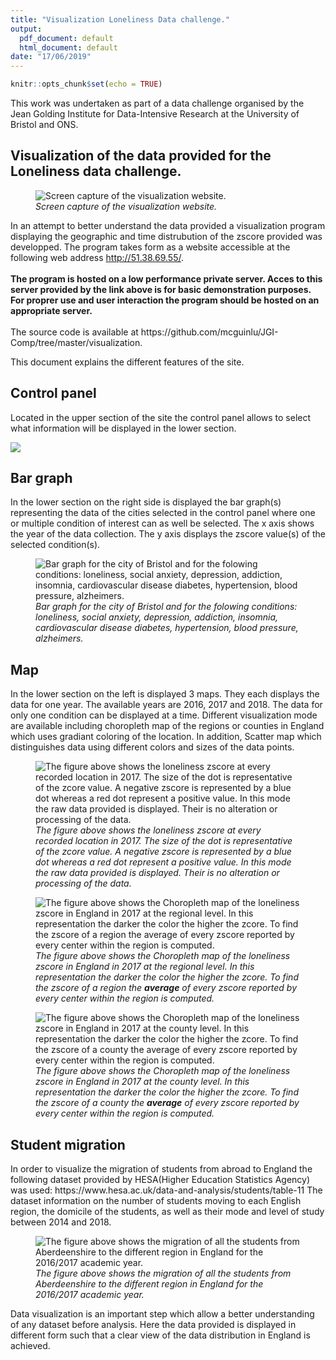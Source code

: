 ---
title: "Visualization Loneliness Data challenge."
output:
  pdf_document: default
  html_document: default
date: "17/06/2019"
---

```{r setup, include=FALSE}
knitr::opts_chunk$set(echo = TRUE)
```

This work was undertaken as part of a data challenge organised by the Jean Golding Institute for Data-Intensive Research at the University of Bristol and ONS.

## Visualization of the data provided for the Loneliness data challenge.

![_Screen capture of the visualization website._](figures/capture_global.png)

In an attempt to better understand the data provided a visualization program displaying the geographic and time distrubution of the zscore provided was developped. The program takes form as a website accessible at the following web address <http://51.38.69.55/>.
<br>
<br>
**The program is hosted on a low performance private server. Acces to this server provided by the link above is for basic demonstration purposes. For proprer use and user interaction the program should be hosted on an appropriate server.**
<br>
<br>
The source code is available at https://github.com/mcguinlu/JGI-Comp/tree/master/visualization.

This document explains the different features of the site.

## Control panel
Located in the upper section of the site the control panel allows to select what information will be displayed in the lower section.

![](figures/control_panel.png)



## Bar graph
In the lower section on the right side is displayed the bar graph(s) representing the data of the cities selected in the control panel where one or multiple condition of interest can as well be selected. The x axis shows the year of the data collection. The y axis displays the zscore value(s) of the selected condition(s).    

![_Bar graph for the city of Bristol and for the folowing conditions: loneliness, social anxiety, depression, addiction, insomnia, cardiovascular disease diabetes, hypertension, blood pressure, alzheimers._](figures/capture_bar_graph.png)


## Map
In the lower section on the left is displayed 3 maps. They each displays the data for one year. The available years are 2016, 2017 and 2018. The data for only one condition can be displayed at a time. Different visualization mode are available including choropleth map of the regions or counties in England which uses gradiant coloring of the location. In addition, Scatter map which distinguishes data using different colors and sizes of the data points.

![_The figure above shows the loneliness zscore at every recorded location in 2017. The size of the dot is representative of the zcore value. A negative zscore is represented by a blue dot whereas a red dot represent a positive value. In this mode the raw data provided is displayed. Their is no alteration or processing of the data._ ](figures/capture_scatter_map.png)


![_The figure above shows the Choropleth map of the loneliness zscore in England in 2017 at the regional level. In this representation the darker the color the higher the zcore. To find the zscore of a region the **average** of every  zscore reported by every center within the region is computed._](figures/capture_choropleth_r_map.png)

![_The figure above shows the Choropleth map of the loneliness zscore in England in 2017 at the county level. In this representation the darker the color the higher the zcore. To find the zscore of a county the **average** of every  zscore reported by every center within the region is computed._](figures/capture_choropleth_c_map.png)

## Student migration
In order to visualize the migration of students from abroad to England the following dataset provided by HESA(Higher Education Statistics Agency) was used: https://www.hesa.ac.uk/data-and-analysis/students/table-11
The dataset information on the number of students moving to each English region, the domicile of the students, as well as their mode and level of study between 2014 and 2018.

![_The figure above shows the migration of all the students from Aberdeenshire to the different region in England for the 2016/2017 academic year._](figures/capture_choropleth_mig_map.png)




Data visualization is an important step which allow a better understanding of any dataset before analysis. Here the data provided is displayed in different form such that a clear view of the data distribution in England is achieved.  
